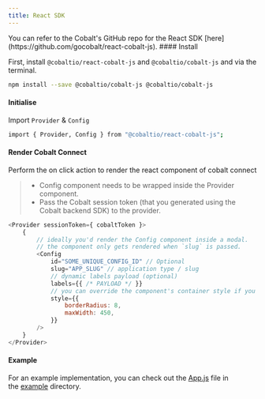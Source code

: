 ```yaml
---
title: React SDK
---
```

<Tip>
You can refer to the Cobalt's GitHub repo for the React SDK [here](https://github.com/gocobalt/react-cobalt-js).
</Tip>
#### Install

First, install `@cobaltio/react-cobalt-js` and `@cobaltio/cobalt-js`  and via the terminal.

```bash
npm install --save @cobaltio/cobalt-js @cobaltio/cobalt-js
```

#### Initialise

Import `Provider` & `Config`

```bash
import { Provider, Config } from "@cobaltio/react-cobalt-js";
```

#### Render Cobalt Connect
Perform the on click action to render the react component of cobalt connect

> * Config component needs to be wrapped inside the Provider component.
> * Pass the Cobalt session token (that you generated using the Cobalt backend SDK) to the provider.

```JavaScript
<Provider sessionToken={ cobaltToken }>
    {
        // ideally you'd render the Config component inside a modal.
        // the component only gets rendered when `slug` is passed.
        <Config
            id="SOME_UNIQUE_CONFIG_ID" // Optional
            slug="APP_SLUG" // application type / slug
            // dynamic labels payload (optional)
            labels={{ /* PAYLOAD */ }}
            // you can override the component's container style if you want
            style={{
                borderRadius: 8,
                maxWidth: 450,
            }}
        />
    }
</Provider>
```

#### Example

For an example implementation, you can check out the [App.js](https://github.com/gocobalt/react-cobalt-js/blob/main/example/src/App.js) file in the [example](https://github.com/gocobalt/react-cobalt-js/blob/main/example) directory.
